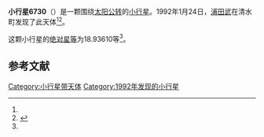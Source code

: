 {{Infobox planet
| bgcolour = #FFFFC0
| name = 6730 Ikeda
| symbol = 
| image = 
| caption = 
| discovery = yes
| discovery_ref = 
| discoverer = [[浦田武|浦田武]]
| discovery_site = [[清水町|清水町]] 
| discovered = 1992年1月24日
| designations = yes
| mp_name = 
| named_after = 
| alt_names = 
| mp_category = [[主带小行星|主带小行星]]
| orbit_ref = <ref name="a">[http://ssd.jpl.nasa.gov/sbdb.cgi?sstr=6730 6730 Ikeda] {{Wayback|url=http://ssd.jpl.nasa.gov/sbdb.cgi?sstr=6730 |date=20140817144035 }}，小行星數據庫瀏覽器（JPL Small-Body Database Browser）－[[美国国家航空航天局|美国国家航空航天局]]喷气推进实验室</ref>
| epoch = 2456400.5 (2013年4月18日更新)
| aphelion = {{convert|3.5999214|AU|km|3|abbr=on|lk=out}}
| perihelion = {{convert|2.6501038|AU|km|3|abbr=on}}
| semimajor = {{convert|3.1250126|AU|km|3|abbr=on}}
| eccentricity = 0.1519702
| period = 2017.790636 [[日|日]]<br />5.52[[儒略年|儒略年]]
| avg_speed = 
| inclination = 18.25406
| asc_node = 140.39393
| mean_anomaly = 
| arg_peri = 18.93610
| satellites = 
| physical_characteristics = yes
| dimensions = 
| mass = 
| density = 
| surface_grav = 
| escape_velocity = 
| sidereal_day = 
| axial_tilt = 
| pole_ecliptic_lat = 
| pole_ecliptic_lon = 
| albedo = 
| temperatures= 
| temp_name1 = 
| mean_temp_1 = 
| max_temp_1 = 
| temp_name2 = 
| max_temp_2 = 
| spectral_type = 
| abs_magnitude = 18.93610
}}

'''小行星6730'''（{{lang-en|6730 Ikeda}}）是一颗围绕[[太阳|太阳]][[公转|公转]]的[[小行星|小行星]]。1992年1月24日，[[浦田武|浦田武]]在清水町发现了此天体<ref name="a" /><ref>{{cite news|title=小行星列表|url=http://cfa-www.harvard.edu/iau/lists/NumberedMPs.txt|accessdate=2013-07-08|newspaper=哈佛大学|archive-date=2008-05-17|archive-url=https://web.archive.org/web/20080517010638/http://cfa-www.harvard.edu/iau/lists/NumberedMPs.txt|dead-url=no}}</ref>。

这颗小行星的[[绝对星等|绝对星等]]为18.93610等<ref name="a" />。

==参考文献==
{{reflist}}
{{Minor Planet Number|[[小行星6729|小行星6729]]|[[小行星6731|小行星6731]]}}

{{小天体}}

[[Category:小行星带天体|Category:小行星带天体]]
[[Category:1992年发现的小行星|Category:1992年发现的小行星]]

{{asteroid-stub}}
